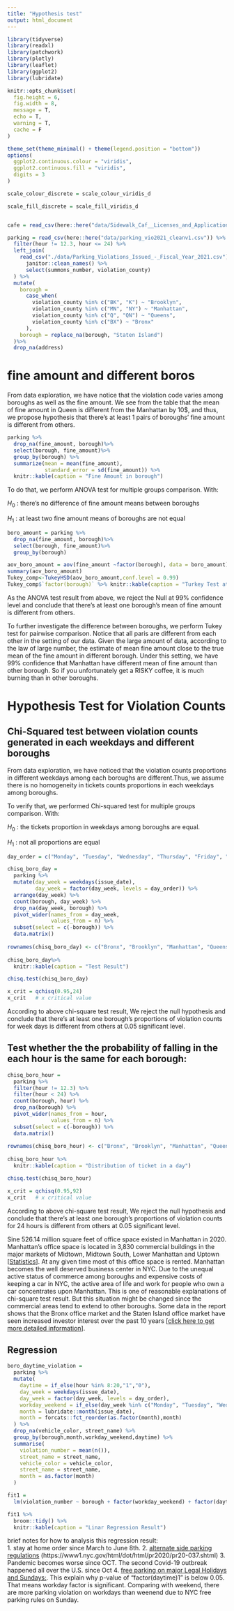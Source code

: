 ```yaml
---
title: "Hypothesis test"
output: html_document
---
```


```r
library(tidyverse)
library(readxl)
library(patchwork)
library(plotly)
library(leaflet)
library(ggplot2)
library(lubridate)

knitr::opts_chunk$set(
  fig.height = 6,
  fig.width = 8,
  message = T,
  echo = T,
  warning = T,
  cache = F
)

theme_set(theme_minimal() + theme(legend.position = "bottom"))
options(
  ggplot2.continuous.colour = "viridis",
  ggplot2.continuous.fill = "viridis",
  digits = 3
)

scale_colour_discrete = scale_colour_viridis_d

scale_fill_discrete = scale_fill_viridis_d


cafe = read_csv(here::here("data/Sidewalk_Caf__Licenses_and_Applications_clean.csv"))

parking = read_csv(here::here("data/parking_vio2021_cleanv1.csv")) %>%
  filter(hour != 12.3, hour <= 24) %>%
  left_join(
    read_csv("./data/Parking_Violations_Issued_-_Fiscal_Year_2021.csv") %>%
      janitor::clean_names() %>%
      select(summons_number, violation_county)
  ) %>%
  mutate(
    borough =
      case_when(
        violation_county %in% c("BK", "K") ~ "Brooklyn",
        violation_county %in% c("MN", "NY") ~ "Manhattan",
        violation_county %in% c("Q", "QN") ~ "Queens",
        violation_county %in% c("BX") ~ "Bronx"
      ),
    borough = replace_na(borough, "Staten Island")
  )%>% 
  drop_na(address)

```




# fine amount and different boros

From data exploration, we have notice that the violation code varies among 
boroughs as well as the fine amount. We see from the table that the mean of 
fine amount in Queen is different from the Manhattan by 10$, and thus, we 
propose hypothesis that there's at least 1 pairs of boroughs' fine amount is 
different from others.


```r
parking %>% 
  drop_na(fine_amount, borough)%>%
  select(borough, fine_amount)%>%
  group_by(borough) %>% 
  summarize(mean = mean(fine_amount),
            standard_error = sd(fine_amount)) %>% 
  knitr::kable(caption = "Fine Amount in borough")

```

To do that, we perform ANOVA test for multiple groups comparison. With:

$H_0$ : there's no difference of fine amount means between boroughs

$H_1$ : at least two fine amount means of boroughs are not equal

```r
boro_amount = parking %>% 
  drop_na(fine_amount, borough)%>%
  select(borough, fine_amount)%>%
  group_by(borough) 

aov_boro_amount = aov(fine_amount ~factor(borough), data = boro_amount)
summary(aov_boro_amount)
Tukey_comp<-TukeyHSD(aov_boro_amount,conf.level = 0.99)
Tukey_comp$`factor(borough)` %>% knitr::kable(caption = "Turkey Test at 99% confidence Level")
```


As the ANOVA test result from above, we reject the Null at 99% confidence level 
and conclude that there's at least one borough's mean of fine amount is different from others.

To further investigate the difference between boroughs, we perform Tukey test for pairwise comparison. Notice that all paris are different from each other in
 the setting of our data. Given the large amount of data, according to the law 
 of large number, the estimate of mean fine amount close to the true mean of the
  fine amount in different borough. Under this setting, we have 99% confidence 
  that Manhattan have different mean of fine amount than other borough. So if 
  you unfortunately get a RISKY coffee, it is much burning than in other boroughs.


# Hypothesis Test for Violation Counts


## Chi-Squared test between violation counts generated in each weekdays and different boroughs

From data exploration, we have noticed that the violation counts proportions in different weekdays among each boroughs are different.Thus, we assume there is no homogeneity in tickets counts proportions in each weekdays among boroughs. 


To verify that, we performed Chi-squared test for multiple groups comparison. With:

$H_0$ : the tickets proportion in weekdays among boroughs are equal.

$H_1$ : not all proportions are equal

```r


day_order = c("Monday", "Tuesday", "Wednesday", "Thursday", "Friday", "Saturday", "Sunday")

chisq_boro_day = 
  parking %>% 
  mutate(day_week = weekdays(issue_date),
         day_week = factor(day_week, levels = day_order)) %>% 
  arrange(day_week) %>% 
  count(borough, day_week) %>% 
  drop_na(day_week, borough) %>% 
  pivot_wider(names_from = day_week,
              values_from = n) %>% 
  subset(select = c(-borough)) %>% 
  data.matrix() 
 
rownames(chisq_boro_day) <- c("Bronx", "Brooklyn", "Manhattan", "Queens", "Staten Island")
 
chisq_boro_day%>% 
  knitr::kable(caption = "Test Result")

chisq.test(chisq_boro_day)

x_crit = qchisq(0.95,24)
x_crit   # x critical value
```

According to above chi-square test result,  We reject the null hypothesis and conclude that there's at least one borough's proportions of violation counts for week days is different from others at 0.05 significant level.  


## Test whether the the probability of falling in the each hour is the same for each borough:

```r


chisq_boro_hour = 
  parking %>% 
  filter(hour != 12.3) %>% 
  filter(hour < 24) %>% 
  count(borough, hour) %>% 
  drop_na(borough) %>% 
  pivot_wider(names_from = hour,
              values_from = n) %>% 
  subset(select = c(-borough)) %>% 
  data.matrix() 
 
rownames(chisq_boro_hour) <- c("Bronx", "Brooklyn", "Manhattan", "Queens", "Staten Island")
 
chisq_boro_hour %>% 
  knitr::kable(caption = "Distribution of ticket in a day")

chisq.test(chisq_boro_hour)

x_crit = qchisq(0.95,92)
x_crit   # x critical value
```

According to above chi-square test result,  We reject the null hypothesis and conclude that there's at least one borough's proportions of violation counts for 24 hours is different from others at 0.05 significant level.  

Sine 526.14 million square feet of office space existed in Manhattan in 2020. Manhattan’s office space is located in 3,830 commercial buildings in the major markets of Midtown, Midtown South, Lower Manhattan and Uptown [[Statistics](https://www.statista.com/statistics/605882/size-of-office-area-manhattan-by-submarket/)]. At any given time most of this office space is rented. Manhattan becomes the well deserved business center in NYC. Due to the unequal active status of commerce among boroughs and expensive costs of keeping a car in NYC, the active area of life and work for people who own a car concentrates upon Manhattan. This is one of reasonable explanations of chi-square test result. But this situation might be changed since the commercial areas tend to extend to other boroughs. Some data in the report shows that the Bronx office market and the Staten Island office market have seen increased investor interest over the past 10 years [[click here to get more detailed information](https://www.metro-manhattan.com/blog/market-report-a-look-at-nyc-office-sales-activity-from-2010-to-2020/)].


## Regression

```r
boro_daytime_violation = 
  parking %>%  
  mutate(
    daytime = if_else(hour %in% 8:20,"1","0"),
    day_week = weekdays(issue_date),
    day_week = factor(day_week, levels = day_order),
    workday_weekend = if_else(day_week %in% c("Monday", "Tuesday", "Wednesday","Thursday", "Friday"),"1","0"),
    month = lubridate::month(issue_date),
    month = forcats::fct_reorder(as.factor(month),month)
  ) %>% 
  drop_na(vehicle_color, street_name) %>% 
  group_by(borough,month,workday_weekend,daytime) %>%
  summarise(
    violation_number = mean(n()),
    street_name = street_name,
    vehicle_color = vehicle_color,
    street_name = street_name,
    month = as.factor(month)
  )
```


```r
fit1 = 
  lm(violation_number ~ borough + factor(workday_weekend) + factor(daytime) + factor(month), data = boro_daytime_violation) 

fit1 %>% 
  broom::tidy() %>% 
  knitr::kable(caption = "Linar Regression Result")
```

brief notes for how to analysis this regression result:  
1. stay at home order since March to June 8th.
2. [alternate side parking regulations](https://patch.com/new-york/midtown-nyc/nyc-extends-alternate-side-parking-suspension)
    (https://www1.nyc.gov/html/dot/html/pr2020/pr20-037.shtml)
3. Pandemic becomes worse since OCT. The second Covid-19 outbreak happened all over the U.S. since Oct 
4. [free parking on major Legal Holidays and Sundays:](https://newyorkparkingticket.com/parking-rules-holidays-sundays/). This explain why p-value of “factor(daytime)1” is below 0.05. That means workday factor is significant. Comparing with weekend, there are more parking violation on workdays than weenend due to NYC free parking rules on Sunday.